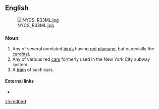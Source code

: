 ==English==
[[File:NYCS R33ML.jpg|thumb]]
===Noun===
{{en-noun}}

# Any of several unrelated [[bird]]s having [[red]] [[plumage]], but especially the [[cardinal]].
# Any of various red [[car]]s formerly used in the New York City subway system.
# A [[train]] of such cars.

====External links====
* {{pedia}}

[[zh:redbird]]